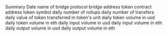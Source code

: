 <ParamField path="date">
Summary Date
</ParamField>
<ParamField path="bridge_protocol">
name of bridge protocol
</ParamField>
<ParamField path="bridge_address">
bridge address
</ParamField>
<ParamField path="token_address">
token contract address
</ParamField>
<ParamField path="symbol">
token symbol
</ParamField>
<ParamField path="num_rollups">
daily number of rollups
</ParamField>
<ParamField path="num_tfers">
 daily number of transfers
</ParamField>
<ParamField path="abs_value_norm">
daily value of token transferred in token&#x27;s unit
</ParamField>
<ParamField path="abs_volume_usd">
daily token volume in usd
</ParamField>
<ParamField path="abs_volume_eth">
daily token volume in eth
</ParamField>
<ParamField path="input_volume_usd">
daily input volume in usd
</ParamField>
<ParamField path="input_volume_eth">
daily input volume in eth
</ParamField>
<ParamField path="output_volume_usd">
daily output volume in usd
</ParamField>
<ParamField path="output_volume_eth">
daily output volume in eth
</ParamField>
